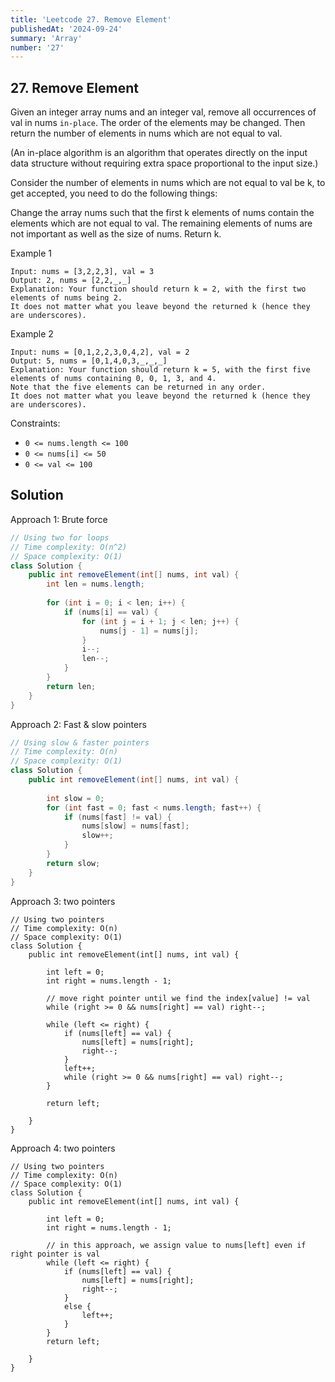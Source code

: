 ```yaml
---
title: 'Leetcode 27. Remove Element'
publishedAt: '2024-09-24'
summary: 'Array'
number: '27'
---
```


## 27. Remove Element

Given an integer array nums and an integer val, remove all occurrences of val in nums `in-place`. The order of the elements may be changed. Then return the number of elements in nums which are not equal to val.

(An in-place algorithm is an algorithm that operates directly on the input data structure without requiring extra space proportional to the input size.)

Consider the number of elements in nums which are not equal to val be k, to get accepted, you need to do the following things:

Change the array nums such that the first k elements of nums contain the elements which are not equal to val. The remaining elements of nums are not important as well as the size of nums.
Return k.

Example 1
`````
Input: nums = [3,2,2,3], val = 3
Output: 2, nums = [2,2,_,_]
Explanation: Your function should return k = 2, with the first two elements of nums being 2.
It does not matter what you leave beyond the returned k (hence they are underscores).
`````

Example 2
`````
Input: nums = [0,1,2,2,3,0,4,2], val = 2
Output: 5, nums = [0,1,4,0,3,_,_,_]
Explanation: Your function should return k = 5, with the first five elements of nums containing 0, 0, 1, 3, and 4.
Note that the five elements can be returned in any order.
It does not matter what you leave beyond the returned k (hence they are underscores).
`````

Constraints:

- `0 <= nums.length <= 100`
- `0 <= nums[i] <= 50`
- `0 <= val <= 100`

## Solution
Approach 1: Brute force
````JAVA
// Using two for loops
// Time complexity: O(n^2)
// Space complexity: O(1)
class Solution {
    public int removeElement(int[] nums, int val) {
        int len = nums.length;
        
        for (int i = 0; i < len; i++) {
            if (nums[i] == val) {
                for (int j = i + 1; j < len; j++) {
                    nums[j - 1] = nums[j];
                }
                i--;
                len--;
            }
        }
        return len;
    }
}
````

Approach 2: Fast & slow pointers
````JAVA
// Using slow & faster pointers
// Time complexity: O(n)
// Space complexity: O(1)
class Solution {
    public int removeElement(int[] nums, int val) {
        
        int slow = 0;
        for (int fast = 0; fast < nums.length; fast++) {
            if (nums[fast] != val) {
                nums[slow] = nums[fast];
                slow++;
            }
        }
        return slow;
    }
}
````

Approach 3: two pointers
````
// Using two pointers
// Time complexity: O(n)
// Space complexity: O(1)
class Solution {
    public int removeElement(int[] nums, int val) {
        
        int left = 0;
        int right = nums.length - 1;

        // move right pointer until we find the index[value] != val
        while (right >= 0 && nums[right] == val) right--; 
        
        while (left <= right) {
            if (nums[left] == val) {
                nums[left] = nums[right];
                right--;
            }
            left++;
            while (right >= 0 && nums[right] == val) right--;
        }
        
        return left;

    }
}
````

Approach 4: two pointers
````
// Using two pointers
// Time complexity: O(n)
// Space complexity: O(1)
class Solution {
    public int removeElement(int[] nums, int val) {
        
        int left = 0;
        int right = nums.length - 1;
        
        // in this approach, we assign value to nums[left] even if right pointer is val
        while (left <= right) {
            if (nums[left] == val) {
                nums[left] = nums[right]; 
                right--;
            }    
            else {
                left++;
            }
        }
        return left;
        
    }
}
````